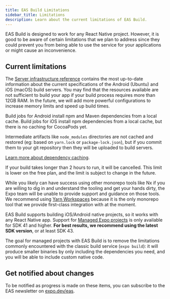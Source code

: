 ```yaml
---
title: EAS Build Limitations
sidebar_title: Limitations
description: Learn about the current limitations of EAS Build.
---
```



EAS Build is designed to work for any React Native project. However, it is good to be aware of certain limitations that we plan to address since they could prevent you from being able to use the service for your applications or might cause an inconvenience.

## Current limitations

<Collapsible summary="Fixed memory and CPU limits on build worker servers">

The [Server infrastructure reference](/build-reference/infrastructure) contains the most up-to-date information about the current specifications of the Android (Ubuntu) and iOS (macOS) build servers. You may find that the resources available are not sufficient to build your app if your build process requires more than 12GB RAM. In the future, we will add more powerful configurations to increase memory limits and speed up build times.

</Collapsible>

<Collapsible summary="Limited dependency caching">

Build jobs for Android install npm and Maven dependencies from a local cache. Build jobs for iOS install npm dependencies from a local cache, but there is no caching for CocoaPods yet.

Intermediate artifacts like `node_modules` directories are not cached and restored (eg: based on `yarn.lock` or `package-lock.json`), but if you commit them to your git repository then they will be uploaded to build servers.

[Learn more about dependency caching](/build-reference/caching.mdx).

</Collapsible>

<Collapsible summary="Maximum build duration of 2 hours">

If your build takes longer than 2 hours to run, it will be cancelled. This limit is lower on the free plan, and the limit is subject to change in the future.

</Collapsible>

<Collapsible summary="Yarn Workspaces is recommended for monorepos; official guidance for others is limited.">

While you likely can have success using other monorepo tools like Nx if you are willing to dig in and understand the tooling and get your hands dirty, the Expo team will be unable to provide support and guidance on those tools. We recommend using [Yarn Workspaces](https://yarnpkg.com/en/docs/workspaces) because it is the only monorepo tool that we provide first-class integration with at the moment.

</Collapsible>

<Collapsible summary="Managed workflow projects on SDK 40 and below are not supported.">

EAS Build supports building iOS/Android native projects, so it works with any React Native app. Support for [Managed Expo projects](/introduction/managed-vs-bare.mdx) is only available for SDK 41 and higher. **For best results, we recommend using the latest SDK version**, or at least SDK 43.

The goal for managed projects with EAS Build is to remove the limitations commonly encountered with the classic build service (`expo build`): it will produce smaller binaries by only including the dependencies you need, and you will be able to include custom native code.

</Collapsible>

## Get notified about changes

To be notified as progress is made on these items, you can subscribe to the EAS newsletter on [expo.dev/eas](https://expo.dev/eas).
